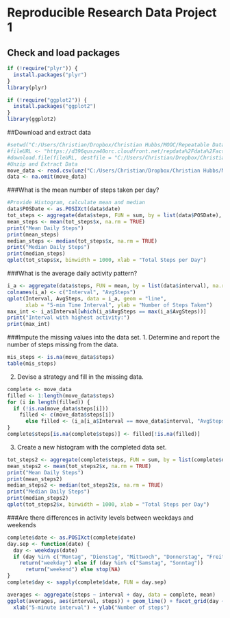 # Reproducible Research Data Project 1


  
## Check and load packages

```r
if (!require("plyr")) {
  install.packages("plyr")
}
library(plyr)

if (!require("ggplot2")) {
  install.packages("ggplot2")
}
library(ggplot2)
```
##Download and extract data
```r
#setwd("C:/Users/Christian/Dropbox/Christian Hubbs/MOOC/Repeatable Data")
#fileURL <- "https://d396qusza40orc.cloudfront.net/repdata%2Fdata%2Factivity.zip"
#download.file(fileURL, destfile = "C:/Users/Christian/Dropbox/Christian Hubbs/MOOC/Repeatable Data/repdata-data-activity.zip")
#Unzip and Extract Data
move_data <- read.csv(unz("C:/Users/Christian/Dropbox/Christian Hubbs/MOOC/Repeatable Data/repdata-data-activity.zip", "activity.csv"), header = T)
data <- na.omit(move_data)
```
###What is the mean number of steps taken per day?

```r
#Provide Histogram, calculate mean and median
data$POSDate <- as.POSIXct(data$date)
tot_steps <- aggregate(data$steps, FUN = sum, by = list(data$POSDate), na.rm = TRUE)
mean_steps <- mean(tot_steps$x, na.rm = TRUE)
print("Mean Daily Steps")
print(mean_steps)
median_steps <- median(tot_steps$x, na.rm = TRUE)
print("Median Daily Steps")
print(median_steps)
qplot(tot_steps$x, binwidth = 1000, xlab = "Total Steps per Day")
```

###What is the average daily activity pattern?
```r
i_a <- aggregate(data$steps, FUN = mean, by = list(data$interval), na.rm = TRUE)
colnames(i_a) <- c("Interval", "AvgSteps")
qplot(Interval, AvgSteps, data = i_a, geom = "line", 
      xlab = "5-min Time Interval", ylab = "Number of Steps Taken")
max_int <- i_a$Interval[which(i_a$AvgSteps == max(i_a$AvgSteps))]
print("Interval with highest activity:")
print(max_int)

```

###Impute the missing values into the data set. 
1. Determine and report the number of steps missing from the data. 
```r
mis_steps <- is.na(move_data$steps)
table(mis_steps)
```
2. Devise a strategy and fill in the missing data.
```r
complete <- move_data
filled <- 1:length(move_data$steps)
for (i in length(filled)) {
  if (!is.na(move_data$steps[i])) 
    filled <- c(move_data$steps[i])
      else filled <- (i_a[i_a$Interval == move_data$interval, "AvgSteps"])
}
complete$steps[is.na(complete$steps)] <- filled[!is.na(filled)]

```
3. Create a new histogram with the completed data set.
```r
tot_steps2 <- aggregate(complete$steps, FUN = sum, by = list(complete$date), na.rm = TRUE)
mean_steps2 <- mean(tot_steps2$x, na.rm = TRUE)
print("Mean Daily Steps")
print(mean_steps2)
median_steps2 <- median(tot_steps2$x, na.rm = TRUE)
print("Median Daily Steps")
print(median_steps2)
qplot(tot_steps2$x, binwidth = 1000, xlab = "Total Steps per Day")
```
###Are there differences in activity levels between weekdays and weekends
```r
complete$date <- as.POSIXct(complete$date)
day.sep <- function(date) {
  day <- weekdays(date)
  if (day %in% c("Montag", "Dienstag", "Mittwoch", "Donnerstag", "Freitag")) 
    return("weekday") else if (day %in% c("Samstag", "Sonntag")) 
      return("weekend") else stop(NA)
}
complete$day <- sapply(complete$date, FUN = day.sep)

averages <- aggregate(steps ~ interval + day, data = complete, mean)
ggplot(averages, aes(interval, steps)) + geom_line() + facet_grid(day ~ .) + 
  xlab("5-minute interval") + ylab("Number of steps")
```


